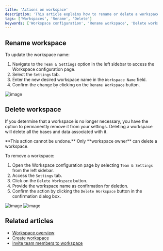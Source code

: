 ```yaml
---
title: 'Actions on workspace'
description: 'This article explains how to rename or delete a workspace.'
tags: ['Workspaces', 'Rename', 'Delete']
keywords: ['Workspace configuration', 'Rename workspace', 'Delete workspace', 'Workspace actions', 'Workspace management', 'Workspace administration', 'Workspace settings', 'Workspace organization']
---
```



## Rename workspace

To update the workspace name:

1. Navigate to the `Team & Settings` option in the left sidebar to access the Workspace configuration page.
2. Select the `Settings` tab.
3. Enter the new desired workspace name in the `Workspace Name` field.
4. Confirm the change by clicking on the `Rename Workspace` button.

![image](/img/v2/workspace/workspace-rename.png)

## Delete workspace
If you determine that a workspace is no longer necessary, you have the option to permanently remove it from your settings. Deleting a workspace will delete all the bases and data associated with it.

<Callout type="info">
**This action cannot be undone.**  Only **workspace owner** can delete a workspace.
</Callout>


To remove a workspace:

1. Open the Workspace configuration page by selecting `Team & Settings` from the left sidebar.
2. Access the `Settings` tab.
3. Click on the `Delete Workspace` button.
4. Provide the workspace name as confirmation for deletion.
5. Confirm the action by clicking the `Delete Workspace` button in the confirmation dialog box.

![image](/img/v2/workspace/workspace-delete.png)
![image](/img/v2/workspace/workspace-delete-confirmation.png)

## Related articles
- [Workspace overview](/workspaces/workspace-overview)
- [Create workspace](/workspaces/create-workspace)
- [Invite team members to workspace](/workspaces/workspace-collaboration)
